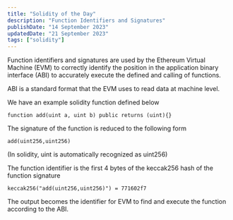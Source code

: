 ```yaml
---
title: "Solidity of the Day"
description: "Function Identifiers and Signatures"
publishDate: "14 September 2023"
updatedDate: "21 September 2023"
tags: ["solidity"]
---
```


Function identifiers and signatures are used by the Ethereum Virtual Machine (EVM) to correctly identify the position in the application binary interface (ABI) to accurately execute the defined and calling of functions.

ABI is a standard format that the EVM uses to read data at machine level.

We have an example solidity function defined below

    function add(uint a, uint b) public returns (uint){}

The signature of the function is reduced to the following form

    add(uint256,uint256)

(In solidity, uint is automatically recognized as uint256)

The function identifier is the first 4 bytes of the keccak256 hash of the function signature

    keccak256("add(uint256,uint256)") = 771602f7

The output becomes the identifier for EVM to find and execute the function according to the ABI.
